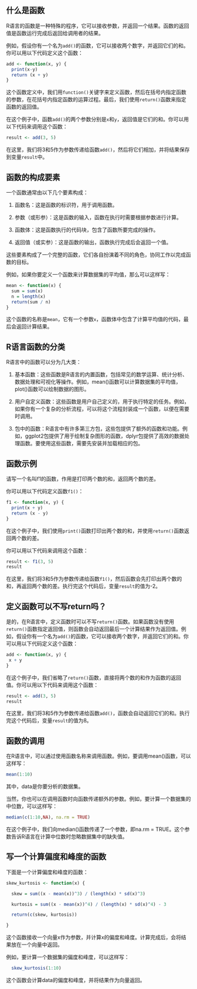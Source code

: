 ## 什么是函数

R语言的函数是一种特殊的程序，它可以接收参数，并返回一个结果。函数的返回值是函数运行完成后返回给调用者的结果。

例如，假设你有一个名为`add()`的函数，它可以接收两个数字，并返回它们的和。你可以用以下代码定义这个函数：

```r
add <- function(x, y) {
  print(x-y)
  return (x + y)
}
```

这个函数定义中，我们用`function()`关键字来定义函数，然后在括号内指定函数的参数，在花括号内指定函数的运算过程。最后，我们使用`return()`函数来指定函数的返回值。

在这个例子中，函数`add()`的两个参数分别是`x`和`y`，返回值是它们的和。你可以用以下代码来调用这个函数：

```r
result <- add(3, 5)
```

在这里，我们将3和5作为参数传递给函数`add()`，然后将它们相加，并将结果保存到变量`result`中。

## 函数的构成要素

一个函数通常由以下几个要素构成：

1.  函数名：这是函数的标识符，用于调用函数。

2.  参数（或形参）：这是函数的输入，函数在执行时需要根据参数进行计算。

3.  函数体：这是函数执行的代码块，包含了函数所要完成的操作。

4.  返回值（或实参）：这是函数的输出，函数执行完成后会返回一个值。

这些要素构成了一个完整的函数，它们各自扮演着不同的角色，协同工作以完成函数的目标。

例如，如果你要定义一个函数来计算数据集的平均值，那么可以这样写：

```r
mean <- function(x) {
  sum = sum(x)
  n = length(x)
  return(sum / n)
}
```

这个函数的名称是`mean`，它有一个参数`x`，函数体中包含了计算平均值的代码，最后会返回计算结果。

## R语言函数的分类

R语言中的函数可以分为几大类：

1.  基本函数：这些函数是R语言的内置函数，包括常见的数学运算、统计分析、数据处理和可视化等操作。例如，mean()函数可以计算数据集的平均值，plot()函数可以绘制数据的图形。

2.  用户自定义函数：这些函数是用户自己定义的，用于执行特定的任务。例如，如果你有一个复杂的分析流程，可以将这个流程封装成一个函数，以便在需要时调用。

3.  包中的函数：R语言中有许多第三方包，这些包提供了额外的函数和功能。例如，ggplot2包提供了用于绘制复杂图形的函数，dplyr包提供了高效的数据处理函数。要使用这些函数，需要先安装并加载相应的包。

## 函数示例

请写一个名叫f1的函数，作用是打印两个数的和，返回两个数的差。

你可以用以下代码定义函数`f1()`：

```r
f1 <- function(x, y) {
  print(x + y)
  return (x - y)
}
```

在这个例子中，我们使用`print()`函数打印出两个数的和，并使用`return()`函数返回两个数的差。

你可以用以下代码来调用这个函数：

```r
result <- f1(3, 5)
result
```

在这里，我们将3和5作为参数传递给函数`f1()`，然后函数会先打印出两个数的和，再返回两个数的差。执行完这个代码后，变量`result`的值为-2。

## 定义函数可以不写return吗？

是的，在R语言中，定义函数时可以不写`return()`函数。如果函数没有使用`return()`函数指定返回值，则函数会自动返回最后一个计算结果作为返回值。例如，假设你有一个名为`add()`的函数，它可以接收两个数字，并返回它们的和。你可以用以下代码定义这个函数：

```r
add <- function(x, y) {
 x + y
}
```

在这个例子中，我们省略了`return()`函数，直接将两个数的和作为函数的返回值。你可以用以下代码来调用这个函数：

```r
result <- add(3, 5)
result
```

在这里，我们将3和5作为参数传递给函数`add()`，函数会自动返回它们的和。执行完这个代码后，变量`result`的值为8。

## 函数的调用

在R语言中，可以通过使用函数名称来调用函数。例如，要调用mean()函数，可以这样写：

```r
mean(1:10)
```

其中，data是你要分析的数据集。

当然，你也可以在调用函数时向函数传递额外的参数。例如，要计算一个数据集的中位数，可以这样写：

```r
median(c(1:10,NA), na.rm = TRUE)
```

在这个例子中，我们向median()函数传递了一个参数，即na.rm = TRUE。这个参数告诉R语言在计算中位数时忽略数据集中的缺失值。

## 写一个计算偏度和峰度的函数

下面是一个计算偏度和峰度的函数：

```r
skew_kurtosis <- function(x) {

  skew = sum((x - mean(x))^3) / (length(x) * sd(x)^3)

  kurtosis = sum((x - mean(x))^4) / (length(x) * sd(x)^4) - 3

  return(c(skew, kurtosis))

}
```

这个函数接收一个向量x作为参数，并计算x的偏度和峰度。计算完成后，会将结果放在一个向量中返回。

例如，要计算一个数据集的偏度和峰度，可以这样写：

```r
  skew_kurtosis(1:10)
```

这个函数会计算data的偏度和峰度，并将结果作为向量返回。
